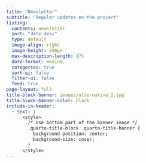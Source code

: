 ```yaml
---
title: "Newsletter"
subtitle: "Regular updates on the project"
listing:
  contents: newsletter
  sort: "date desc"
  type: default
  image-align: right
  image-height: 200px
  max-description-length: 175
  date-format: medium
  categories: true
  sort-ui: false
  filter-ui: false
  feed: true
page-layout: full
title-block-banner: images/alternative_2.jpg
title-block-banner-color: black
include-in-header:
  - text: |
      <style>
        /* Use bottom part of the banner image */
        .quarto-title-block .quarto-title-banner {
          background-position: center;
          background-size: cover;
        }
      </style>
---
```

